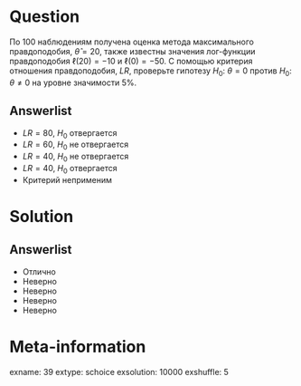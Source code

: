 Question
========
  По 100 наблюдениям получена оценка метода максимального правдоподобия, $\hat\theta = 20$, также известны значения лог-функции правдоподобия $\ell(20) = -10$ и $\ell(0)= - 50$. С помощью критерия отношения правдоподобия, $LR$, проверьте гипотезу $H_0$: $\theta = 0$ против $H_0$: $\theta \neq 0$ на уровне значимости 5\%.
  

Answerlist
----------
*  $LR = 80$, $H_0$ отвергается 
*  $LR = 60$, $H_0$ не отвергается
*  $LR = 40$, $H_0$ не отвергается
*  $LR = 40$, $H_0$  отвергается
*  Критерий неприменим

Solution
========

Answerlist
----------
*  Отлично
*  Неверно
*  Неверно
*  Неверно
*  Неверно

Meta-information
================
exname: 39
extype: schoice
exsolution: 10000
exshuffle: 5
